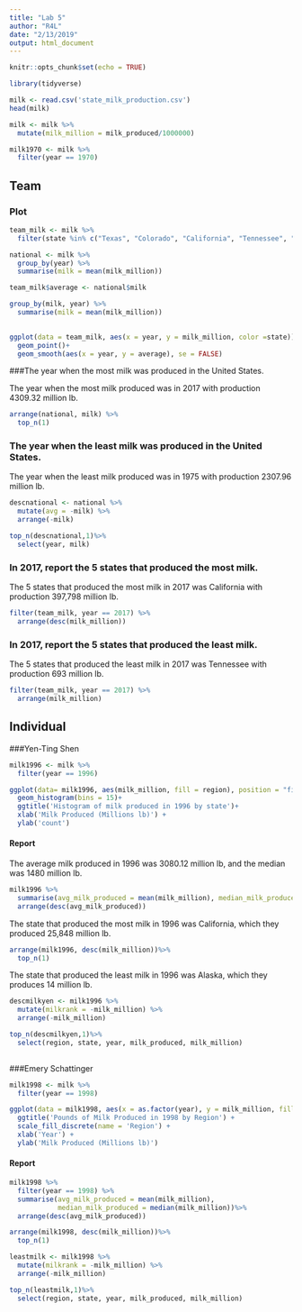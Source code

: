 ```yaml
---
title: "Lab 5"
author: "R4L"
date: "2/13/2019"
output: html_document
---
```


```r
knitr::opts_chunk$set(echo = TRUE)
```

```r
library(tidyverse)

milk <- read.csv('state_milk_production.csv')
head(milk)

milk <- milk %>%
  mutate(milk_million = milk_produced/1000000)

milk1970 <- milk %>%
  filter(year == 1970)
```

## Team 
### Plot
```r
team_milk <- milk %>%
  filter(state %in% c("Texas", "Colorado", "California", "Tennessee", "Illinois"))  

national <- milk %>%
  group_by(year) %>%
  summarise(milk = mean(milk_million))

team_milk$average <- national$milk

group_by(milk, year) %>%
  summarise(milk = mean(milk_million)) 
 
```

```r
ggplot(data = team_milk, aes(x = year, y = milk_million, color =state))+
  geom_point()+
  geom_smooth(aes(x = year, y = average), se = FALSE)

```

###The year when the most milk was produced in the United States.

The year when the most milk produced was in 2017 with production 4309.32 million lb.
```r
arrange(national, milk) %>%
  top_n(1)
```

### The year when the least milk was produced in the United States.

The year when the least milk produced was in 1975 with production 2307.96 million lb.
```r
descnational <- national %>%
  mutate(avg = -milk) %>%
  arrange(-milk) 

top_n(descnational,1)%>%
  select(year, milk)
```
### In 2017, report the 5 states that produced the most milk.

The 5 states that produced the most milk in 2017 was California with production 397,798 million lb. 
```r
filter(team_milk, year == 2017) %>%
  arrange(desc(milk_million))
```

### In 2017, report the 5 states that produced the least milk.

The 5 states that produced the least milk in 2017 was Tennessee with production 693 million lb. 
```r
filter(team_milk, year == 2017) %>%
  arrange(milk_million)
```
## Individual

###Yen-Ting Shen
```r
milk1996 <- milk %>%
  filter(year == 1996)

ggplot(data= milk1996, aes(milk_million, fill = region), position = "fill")+
  geom_histogram(bins = 15)+
  ggtitle('Histogram of milk produced in 1996 by state')+
  xlab('Milk Produced (Millions lb)') +
  ylab('count')
```

#### Report
The average milk produced in 1996 was 3080.12 million lb, and the median was 1480 million lb.
```r
milk1996 %>%
  summarise(avg_milk_produced = mean(milk_million), median_milk_produced = median(milk_million))%>%
  arrange(desc(avg_milk_produced))
```
The state that produced the most milk in 1996 was California, which they produced 25,848 million lb. 
```r
arrange(milk1996, desc(milk_million))%>%
  top_n(1)
```
The state that produced the least milk in 1996 was Alaska, which they produces 14 million lb. 
```r
descmilkyen <- milk1996 %>%
  mutate(milkrank = -milk_million) %>%
  arrange(-milk_million) 

top_n(descmilkyen,1)%>%
  select(region, state, year, milk_produced, milk_million)
  

```


###Emery Schattinger
```r
milk1998 <- milk %>%
  filter(year == 1998) 

ggplot(data = milk1998, aes(x = as.factor(year), y = milk_million, fill = region)) +  geom_boxplot() + 
  ggtitle('Pounds of Milk Produced in 1998 by Region') + 
  scale_fill_discrete(name = 'Region') + 
  xlab('Year') +
  ylab('Milk Produced (Millions lb)')

```

#### Report
```r
milk1998 %>%
  filter(year == 1998) %>%
  summarise(avg_milk_produced = mean(milk_million), 
            median_milk_produced = median(milk_million))%>%
  arrange(desc(avg_milk_produced)) 

```
```r
arrange(milk1998, desc(milk_million))%>%
  top_n(1)
```
```r
leastmilk <- milk1998 %>%
  mutate(milkrank = -milk_million) %>%
  arrange(-milk_million) 

top_n(leastmilk,1)%>%
  select(region, state, year, milk_produced, milk_million)
```

